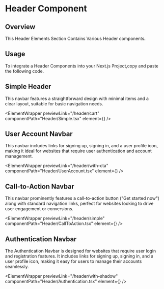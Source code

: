 
# Header Component

## Overview

This Header Elements Section Contains Various Header components.

## Usage

To integrate a Header Components into your Next.js Project,copy and paste the following code.

## Simple Header

This navbar features a straightforward design with minimal items and a clear layout, suitable for basic navigation needs.

<ElementWrapper
  previewLink="/header/cart"
  componentPath="Header/Simple.tsx"
  element={<Simple />}
/>

## User Account Navbar

This navbar includes links for signing up, signing in, and a user profile icon, making it ideal for websites that require user authentication and account management.

<ElementWrapper
  previewLink="/header/with-cta"
  componentPath="Header/UserAccount.tsx"
  element={<UserAccount />}
/>

## Call-to-Action Navbar

This navbar prominently features a call-to-action button ("Get started now") along with standard navigation links, perfect for websites looking to drive user engagement or conversions.

<ElementWrapper
  previewLink="/header/simple"
  componentPath="Header/CallToAction.tsx"
  element={<CallToAction />}
/>

## Authentication Navbar

The Authentication Navbar is designed for websites that require user login and registration features. It includes links for signing up, signing in, and a user profile icon, making it easy for users to manage their accounts seamlessly.

<ElementWrapper
  previewLink="/header/with-shadow"
  componentPath="Header/Authentication.tsx"
  element={<Authentication />}
/>
